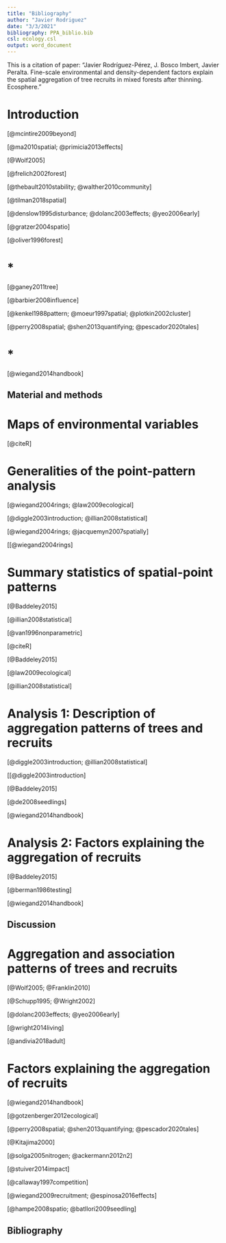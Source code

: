 ```yaml
---
title: "Bibliography"
author: "Javier Rodriguez"
date: "3/3/2021"
bibliography: PPA_biblio.bib
csl: ecology.csl
output: word_document
---
```


This is a citation of paper:
"Javier Rodríguez-Pérez, J. Bosco Imbert, Javier Peralta. Fine-scale environmental and density-dependent factors explain the spatial aggregation of tree recruits in mixed forests after thinning. Ecosphere."


# Introduction

[@mcintire2009beyond]

[@ma2010spatial; @primicia2013effects]

[@Wolf2005] 

[@frelich2002forest]

[@thebault2010stability; @walther2010community]

[@tilman2018spatial]

[@denslow1995disturbance; @dolanc2003effects; @yeo2006early]

[@gratzer2004spatio]

[@oliver1996forest]

# *

[@ganey2011tree]

[@barbier2008influence]

[@kenkel1988pattern; @moeur1997spatial; @plotkin2002cluster]

[@perry2008spatial; @shen2013quantifying; @pescador2020tales]

# *

[@wiegand2014handbook]


## Material and methods

# Maps of environmental variables

[@citeR]

# Generalities of the point-pattern analysis

[@wiegand2004rings; @law2009ecological]

[@diggle2003introduction; @illian2008statistical]

[@wiegand2004rings; @jacquemyn2007spatially]

[[@wiegand2004rings]

# Summary statistics of spatial-point patterns

[@Baddeley2015]

[@illian2008statistical]

[@van1996nonparametric]

[@citeR]

[@Baddeley2015]

[@law2009ecological]

[@illian2008statistical]

# Analysis 1: Description of aggregation patterns of trees and recruits

[@diggle2003introduction; @illian2008statistical]

[[@diggle2003introduction]

[@Baddeley2015]

[@de2008seedlings]

[@wiegand2014handbook]

# Analysis 2: Factors explaining the aggregation of recruits
[@Baddeley2015]

[@berman1986testing]

[@wiegand2014handbook]


## Discussion

# Aggregation and association patterns of trees and recruits

[@Wolf2005; @Franklin2010]

[@Schupp1995; @Wright2002]

[@dolanc2003effects; @yeo2006early]

[@wright2014living]

[@andivia2018adult]

# Factors explaining the aggregation of recruits

[@wiegand2014handbook]

[@gotzenberger2012ecological]

[@perry2008spatial; @shen2013quantifying; @pescador2020tales]

[@Kitajima2000]

[@solga2005nitrogen; @ackermann2012n2]

[@stuiver2014impact]

[@callaway1997competition]

[@wiegand2009recruitment; @espinosa2016effects]

[@hampe2008spatio; @batllori2009seedling]


## Bibliography